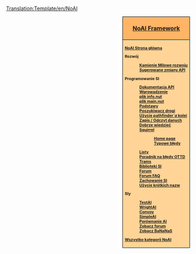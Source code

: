 <noinclude>[[Translation:Template/en/NoAI]]</noinclude><noinclude>{{en/other languages|en=Template:NoAI|pl=Template:NoAI}}{{en/-}}
</noinclude><div style="float:right; padding-left:12px; background:#ffffff;">
<div style="border:1px solid #000000; background:#ffb466; padding:5px; -moz-border-radius-topleft:5px; -moz-border-radius-topright:5px; font-size: 12pt;">
<center><strong><font size="3">[[pl/<!--AI/Main Page-->SI/Strona główna|NoAI Framework]]</font></strong></center>
</div>
<div style="border:1px solid black; border-top-width: 0px; background:#ffd496; padding:5px; -moz-border-radius-bottomleft:5px; -moz-border-radius-bottomright:8px; font-size: 8pt; font-weight:bold">

[[pl/Development/Script/SI/Strona główna|NoAI Strona główna]]

Rozwój
:<!--[[AI:Development milestones|Kamienie Milowe rozwoju]]-->[[pl/Archive/Development/SI/Development milestones|Kamienie Milowe rozwoju]]
:<!--[[AI:APISuggestions | Sugerowane zmiany API]]-->[[pl/Development/Script/SI/APISuggestions|Sugerowane zmiany API]]

Programowanie SI
:[http://noai.openttd.org/docs/ Dokumentacja API]
:<!--[[AI:Introduction|Wprowadzenie]]-->[[pl/Development/Script/SI/Introduction|Wprowadzenie]]
:<!--[[AI:AIInfo|plik info.nut]]-->[[pl/Development/Script/SI/AIInfo|plik info.nut]]
:<!--[[AI:AIMain|plik main.nut]]-->[[pl/Development/Script/SI/AIMain|plik main.nut]]
:<!--[[AI:Basics|Podstawy]]-->[[pl/Development/Script/SI/Basics|Podstawy]]
:<!--[[AI:RoadPathfinder|Poszukiwacz drogi]]-->[[pl/Development/Script/SI/RoadPathfinder|Poszukiwacz drogi]]
:<!--[[AI:RailPathfinder|Użycie pathfinder`''a'' kolei]]-->[[pl/Development/Script/SI/RailPathfinder|Użycie pathfinder`''a'' kolei]]
:<!--[[AI:Save/Load|Zapis / Odczyt danych]]-->[[pl/Development/Script/SI/Save/Load|Zapis / Odczyt danych]]
:<!--[[AI:Need_To_Know|Dobrze wiedzieć]]-->[[pl/Development/Script/SI/Need To Know|Dobrze wiedzieć]]
:<!--[[AI:Squirrel|Squirrel]]-->[[pl/Development/Script/SI/Squirrel|Squirrel]]
::[http://squirrel-lang.org/ Home page]
::<!--[[AI:SQ pitfalls|Typowe błędy]]-->[[pl/Development/Script/SI/SQ pitfalls|Typowe błędy]]
:<!--[[AI:Lists|Listy]]-->[[pl/Development/Script/SI/Lists|Listy]]
:<!--[[AI:Last Error|Poradnik na błędy OTTD]]-->[[pl/Development/Script/SI/Last Error|Poradnik na błędy OTTD]]
:<!--[[AI:Trams|Trams]]-->[[pl/Development/Script/SI/Trams|Trams]]
:<!--[[AI:Library|Biblioteki SI]]-->[[pl/Development/Script/SI/Library|Biblioteki SI]]
:[http://www.tt-forums.net/viewforum.php?f=65 Forum]
:<!--[[NoAI_Forum_FAQ|Forum FAQ]]-->[[pl/Community/AI/FAQ NoAI|Forum FAQ]]
:<!--[[AI:Behaviour|Zachowanie SI]]-->[[pl/Development/Script/SI/Behavior|Zachowanie SI]]
:<!--[[AI:ShortNames_in_use|Użycie krótkich nazw]]-->[[pl/Development/Script/SI/ShortNames in use|Użycie krótkich nazw]]

SIy
:<!--[[AI:TestAI|TestAI]]-->[[pl/Development/Script/SI/TestAI|TestAI]]
:<!--[[AI:WrightAI|WrightAI]]-->[[pl/Development/Script/SI/WrightAI|WrightAI]]
:<!--[[AI:Convoy|Convoy]]-->[[pl/Community/AI/SI/Convoy|Convoy]]
:<!--[[AI:SimpleAI|SimpleAI]]-->[[pl/Community/AI/SI/SimpleAI|SimpleAI]]
:<!--[[Comparison of AIs]]-->[[pl/Community/AI/Porównanie AI|Porównanie AI]]
:[http://www.tt-forums.net/viewforum.php?f=65 Zobacz forum]
:<!--[http://bananas.openttd.org/ai/ Zobacz BaNaNaS]-->[http://bananas.openttd.org/package/ai Zobacz BaNaNaS]

<!--[[:Category:NoAI|All articles in NoAI category]]-->[[:Category:pl/NoAI|Wszystko kategorii NoAI]]
</div></div><includeonly>
<!--[[Category:NoAI|{{PAGENAME}}]]-->[[Category:pl/NoAI|{{PAGENAME}}]]
<!--[[Category:Development|{{PAGENAME}}]]-->[[Category:pl/Rozwój|{{PAGENAME}}]]
</includeonly>